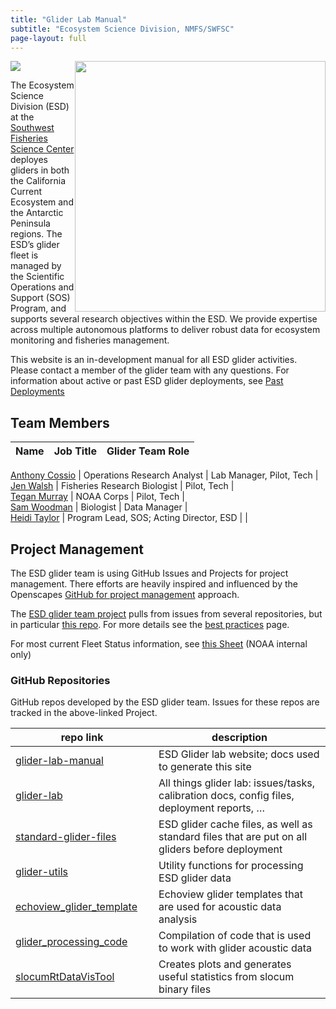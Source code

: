 ```yaml
---
title: "Glider Lab Manual"
subtitle: "Ecosystem Science Division, NMFS/SWFSC"
page-layout: full
---
```

[![](https://img.shields.io/github/last-commit/SWFSC/glider-lab-manual)](https://github.com/SWFSC/glider-lab-manual/commits/main)
![](content/images/ESD_meatball.png){style="float:right;" fig-alt="Ecosystem Science Division logo. Artwork by Jen Walsh." width="401"}

The Ecosystem Science Division (ESD) at the [Southwest Fisheries Science Center](https://www.fisheries.noaa.gov/about/southwest-fisheries-science-center){target="_blank"} deployes gliders in both the California Current Ecosystem and the Antarctic Peninsula regions. The ESD's glider fleet is managed by the Scientific Operations and Support (SOS) Program, and supports several research objectives within the ESD. We provide expertise across multiple autonomous platforms to deliver robust data for ecosystem monitoring and fisheries management. 

This website is an in-development manual for all ESD glider activities. Please contact a member of the glider team with any questions. For information about active or past ESD glider deployments, see [Past Deployments](content/past-deployments.qmd)

## Team Members

| Name | Job Title | Glider Team Role |
|------|-----------|------------------|
<!-- | [Christian Reiss](mailto:christian.reiss@noaa.gov) | Program Lead, Offshore Wind  | Principle Investigator | -->
| [Anthony Cossio](mailto:anthony.cossio@noaa.gov)   | Operations Research Analyst  | Lab Manager, Pilot, Tech |
| [Jen Walsh](mailto:jen.walsh@noaa.gov)             | Fisheries Research Biologist | Pilot, Tech |
| [Tegan Murray](mailto:tegan.murray@noaa.gov)          | NOAA Corps                   | Pilot, Tech |
<!-- | [Caleb Flaim](mailto:caleb.flaim@noaa.gov)         | Electronics Technician       | Pilot, Tech |
| [Jacob Partida](mailto:jacob.partida@noaa.gov)     | Physical Science Technician  | Pilot, Tech |
| [Hailey Schmidt](mailto:hailey.schmidt@noaa.gov)   | Electronics Technician              | Pilot, Tech | -->
| [Sam Woodman](mailto:sam.woodman@noaa.gov)         | Biologist                    | Data Manager |
| [Heidi Taylor](mailto:heidi.taylor@noaa.gov)       | Program Lead, SOS; Acting Director, ESD | |
<!-- | [George Watters](mailto:george.watters@noaa.gov)   | Director, ESD | | -->

## Project Management

The ESD glider team is using GitHub Issues and Projects for project management. There efforts are heavily inspired and influenced by the Openscapes [GitHub for project management](https://openscapes.github.io/series/core-lessons/github/github-issues.html){target="_blank"} approach.

The [ESD glider team project](https://github.com/orgs/SWFSC/projects/5/views/1){target="_blank"} pulls from issues from several repositories, but in particular [this repo](https://github.com/SWFSC/glider-lab){target="_blank"}. For more details see the [best practices](content/best-practices.qmd) page.

For most current Fleet Status information, see [this Sheet](https://docs.google.com/spreadsheets/d/1tB3QNKYx8qOYYS9QZotekBAx0y-_n2d-EZPjFFdYNuU/edit?usp=sharing){target="_blank"} (NOAA internal only)

### GitHub Repositories

GitHub repos developed by the ESD glider team. Issues for these repos are tracked in the above-linked Project.

| repo link | description |
|-----------|-------------|
| [glider-lab-manual](https://github.com/SWFSC/glider-lab-manual){target="_blank"} | ESD Glider lab website; docs used to generate this site
| [glider-lab](https://github.com/SWFSC/glider-lab){target="_blank"} | All things glider lab: issues/tasks, calibration docs, config files, deployment reports, ...
| [standard-glider-files](https://github.com/SWFSC/standard-glider-files){target="_blank"} | ESD glider cache files, as well as standard files that are put on all gliders before deployment |
| [glider-utils](https://github.com/SWFSC/glider-utils){target="_blank"} | Utility functions for processing ESD glider data |
| [echoview_glider_template](https://github.com/SWFSC/echoview_glider_template){target="_blank"} | Echoview glider templates that are used for acoustic data analysis
| [glider_processing_code](https://github.com/SWFSC/glider_processing_code){target="_blank"} | Compilation of code that is used to work with glider acoustic data
| [slocumRtDataVisTool](https://github.com/flaimC/slocumRtDataVisTool){target="_blank"} | Creates plots and generates useful statistics from slocum binary files

